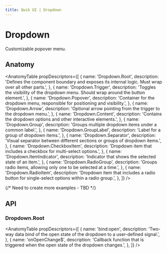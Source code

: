 ```yaml
---
title: Qwik UI | Dropdown
---
```





<StatusBanner status={statusByComponent.headless.Dropdown} />

# Dropdown

Customizable popover menu.

<ShowcaseHero />

## Anatomy

<AnatomyTable
  propDescriptors={[
    {
      name: 'Dropdown.Root',
      description:
        'Defines the component boundary and exposes its internal logic. Must wrap over all other parts.',
    },
    {
      name: 'Dropdown.Trigger',
      description:
        'Toggles the visibility of the dropdown menu. Should wrap around the button element.',
    },
    {
      name: 'Dropdown.Popover',
      description:
        'Container for the dropdown menu, responsible for positioning and visibility.',
    },
    {
      name: 'Dropdown.Arrow',
      description: 'Optional arrow pointing from the trigger to the dropdown menu.',
    },
    {
      name: 'Dropdown.Content',
      description: 'Contains the dropdown options and other interactive elements.',
    },
    {
      name: 'Dropdown.Group',
      description: 'Groups multiple dropdown items under a common label.',
    },
    {
      name: 'Dropdown.GroupLabel',
      description: 'Label for a group of dropdown items.',
    },
    {
      name: 'Dropdown.Separator',
      description:
        'Visual separator between different sections or groups of dropdown items.',
    },
    {
      name: 'Dropdown.CheckboxItem',
      description: 'Dropdown item that includes a checkbox for multi-select options.',
    },
    {
      name: 'Dropdown.ItemIndicator',
      description: 'Indicator that shows the selected state of an item.',
    },
    {
      name: 'Dropdown.RadioGroup',
      description: 'Groups radio items, allowing only one to be selected at a time.',
    },
    {
      name: 'Dropdown.RadioItem',
      description:
        'Dropdown item that includes a radio button for single-select options within a radio group.',
    },
  ]}
/>

{/* Need to create more examples - TBD */}

## API

### Dropdown.Root

<AnatomyTable
  propDescriptors={[
    {
      name: 'bind:open',
      description:
        'Two-way data bind of the open state of the dropdown to a user-defined signal.',
    },
    {
      name: 'onOpenChange$',
      description:
        'Callback function that is triggered when the open state of the dropdown changes.',
    },
  ]}
/>

<ShowcaseSimple />
